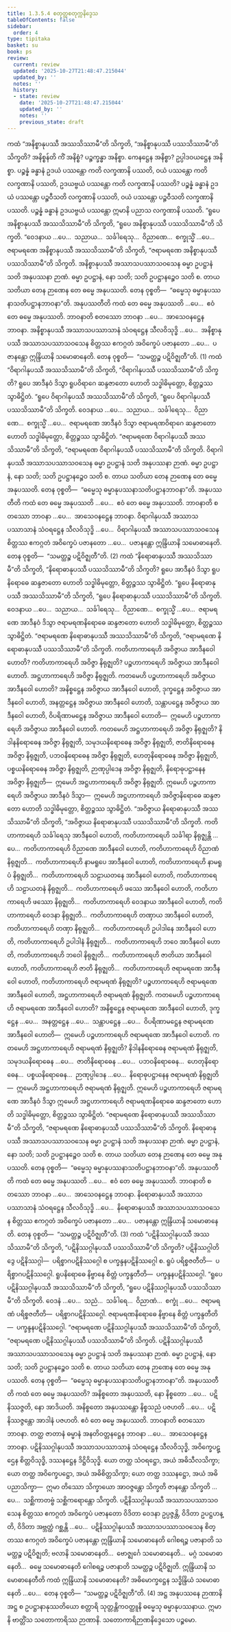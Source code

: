 ```yaml
---
title: 1.3.5.4 စတုတ္ထစတုက္ကနိဒ္ဒေသ
tableOfContents: false
sidebar:
  order: 4
type: tipitaka
basket: su
book: ps
review:
  current: review
  updated: '2025-10-27T21:48:47.215044'
  updated_by: ''
  notes: ''
  history:
  - state: review
    date: '2025-10-27T21:48:47.215044'
    updated_by: ''
    notes: ''
    previous_state: draft
---
```



<ReviewStatus review={frontmatter.review} showDetails={true} />

<HypothesisAnnotation frontmatter={frontmatter} />

<DynamicBreadcrumb />

<Division number="180" book="ps" e="ch" v="26" p="191">

<Paragraph number="979" book="ps">
ကထံ “အနိစ္စာနုပဿီ အဿသိဿာမီ”တိ သိက္ခတိ, “အနိစ္စာနုပဿီ ပဿသိဿာမီ”တိ သိက္ခတိ? <Emphasis>အနိစ္စန်</Emphasis>တိ ကိံ အနိစ္စံ? ပဉ္စက္ခန္ဓာ အနိစ္စာ. ကေနဋ္ဌေန အနိစ္စာ? ဥပ္ပါဒဝယဋ္ဌေန အနိစ္စာ. ပဉ္စန္နံ ခန္ဓာနံ ဥဒယံ ပဿန္တော ကတိ လက္ခဏာနိ ပဿတိ, ဝယံ ပဿန္တော ကတိ လက္ခဏာနိ ပဿတိ, ဥဒယဗ္ဗယံ ပဿန္တော ကတိ လက္ခဏာနိ ပဿတိ? ပဉ္စန္နံ ခန္ဓာနံ ဥဒယံ ပဿန္တော ပဉ္စဝီသတိ လက္ခဏာနိ ပဿတိ, ဝယံ ပဿန္တော ပဉ္စဝီသတိ လက္ခဏာနိ ပဿတိ. ပဉ္စန္နံ ခန္ဓာနံ ဥဒယဗ္ဗယံ ပဿန္တော ဣမာနိ ပညာသ လက္ခဏာနိ ပဿတိ.
</Paragraph>

<Paragraph number="980" book="ps">
“ရူပေ အနိစ္စာနုပဿီ အဿသိဿာမီ”တိ သိက္ခတိ, “ရူပေ အနိစ္စာနုပဿီ ပဿသိဿာမီ”တိ သိက္ခတိ. “ဝေဒနာယ …ပေ…  သညာယ…  သင်္ခါရေသု…  ဝိညာဏေ…  စက္ခုသ္မိံ …ပေ…  ဇရာမရဏေ အနိစ္စာနုပဿီ အဿသိဿာမီ”တိ သိက္ခတိ, “ဇရာမရဏေ အနိစ္စာနုပဿီ ပဿသိဿာမီ”တိ သိက္ခတိ. အနိစ္စာနုပဿီ အဿာသပဿာသဝသေန ဓမ္မာ ဥပဋ္ဌာနံ သတိ အနုပဿနာ ဉာဏံ. ဓမ္မာ ဥပဋ္ဌာနံ, နော သတိ; သတိ ဥပဋ္ဌာနဉ္စေဝ သတိ စ. တာယ သတိယာ တေန ဉာဏေန တေ ဓမ္မေ အနုပဿတိ. တေန ဝုစ္စတိ—  “ဓမ္မေသု ဓမ္မာနုပဿနာသတိပဋ္ဌာနဘာဝနာ”တိ.
</Paragraph>

<Paragraph number="981" book="ps">
<Emphasis>အနုပဿတီ</Emphasis>တိ ကထံ တေ ဓမ္မေ အနုပဿတိ …ပေ…  ဧဝံ တေ ဓမ္မေ အနုပဿတိ. <Emphasis>ဘာဝနာ</Emphasis>တိ စတဿော ဘာဝနာ …ပေ…  အာသေဝနဋ္ဌေန ဘာဝနာ. အနိစ္စာနုပဿီ အဿာသပဿာသာနံ သံဝရဋ္ဌေန သီလဝိသုဒ္ဓိ …ပေ…  အနိစ္စာနုပဿီ အဿာသပဿာသဝသေန စိတ္တဿ ဧကဂ္ဂတံ အဝိက္ခေပံ ပဇာနတော …ပေ…  ပဇာနန္တော ဣန္ဒြိယာနိ သမောဓာနေတိ. တေန ဝုစ္စတိ—  “သမတ္ထဉ္စ ပဋိဝိဇ္ဈတီ”တိ. (1)
</Paragraph>

<Paragraph number="982" book="ps">
ကထံ “ဝိရာဂါနုပဿီ အဿသိဿာမီ”တိ သိက္ခတိ, “ဝိရာဂါနုပဿီ ပဿသိဿာမီ”တိ သိက္ခတိ? ရူပေ အာဒီနဝံ ဒိသွာ ရူပဝိရာဂေ ဆန္ဒဇာတော ဟောတိ သဒ္ဓါဓိမုတ္တော, စိတ္တဉ္စဿ သွာဓိဋ္ဌိတံ. “ရူပေ ဝိရာဂါနုပဿီ အဿသိဿာမီ”တိ သိက္ခတိ, “ရူပေ ဝိရာဂါနုပဿီ ပဿသိဿာမီ”တိ သိက္ခတိ. ဝေဒနာယ …ပေ…  သညာယ…  သင်္ခါရေသု…  ဝိညာဏေ…  စက္ခုသ္မိံ …ပေ…  ဇရာမရဏေ အာဒီနဝံ ဒိသွာ ဇရာမရဏဝိရာဂေ ဆန္ဒဇာတော ဟောတိ သဒ္ဓါဓိမုတ္တော, စိတ္တဉ္စဿ သွာဓိဋ္ဌိတံ. “ဇရာမရဏေ ဝိရာဂါနုပဿီ အဿသိဿာမီ”တိ သိက္ခတိ, “ဇရာမရဏေ ဝိရာဂါနုပဿီ ပဿသိဿာမီ”တိ သိက္ခတိ. ဝိရာဂါနုပဿီ အဿာသပဿာသဝသေန ဓမ္မာ ဥပဋ္ဌာနံ သတိ အနုပဿနာ ဉာဏံ. ဓမ္မာ ဥပဋ္ဌာနံ, နော သတိ; သတိ ဥပဋ္ဌာနဉ္စေဝ သတိ စ. တာယ သတိယာ တေန ဉာဏေန တေ ဓမ္မေ အနုပဿတိ. တေန ဝုစ္စတိ—  “ဓမ္မေသု ဓမ္မာနုပဿနာသတိပဋ္ဌာနဘာဝနာ”တိ.
</Paragraph>

<Paragraph number="983" book="ps">
<Emphasis>အနုပဿတီ</Emphasis>တိ ကထံ တေ ဓမ္မေ အနုပဿတိ …ပေ…  ဧဝံ တေ ဓမ္မေ အနုပဿတိ. <Emphasis>ဘာဝနာ</Emphasis>တိ စတဿော ဘာဝနာ …ပေ…  အာသေဝနဋ္ဌေန ဘာဝနာ. ဝိရာဂါနုပဿီ အဿာသပဿာသာနံ သံဝရဋ္ဌေန သီလဝိသုဒ္ဓိ …ပေ…  ဝိရာဂါနုပဿီ အဿာသပဿာသဝသေန စိတ္တဿ ဧကဂ္ဂတံ အဝိက္ခေပံ ပဇာနတော …ပေ…  ပဇာနန္တော ဣန္ဒြိယာနိ သမောဓာနေတိ. တေန ဝုစ္စတိ—  “သမတ္ထဉ္စ ပဋိဝိဇ္ဈတီ”တိ. (2)
</Paragraph>

<Paragraph number="984" book="ps">
ကထံ “နိရောဓာနုပဿီ အဿသိဿာမီ”တိ သိက္ခတိ, “နိရောဓာနုပဿီ ပဿသိဿာမီ”တိ သိက္ခတိ? ရူပေ အာဒီနဝံ ဒိသွာ ရူပနိရောဓေ ဆန္ဒဇာတော ဟောတိ သဒ္ဓါဓိမုတ္တော, စိတ္တဉ္စဿ သွာဓိဋ္ဌိတံ. “ရူပေ နိရောဓာနုပဿီ အဿသိဿာမီ”တိ သိက္ခတိ, “ရူပေ နိရောဓာနုပဿီ ပဿသိဿာမီ”တိ သိက္ခတိ. ဝေဒနာယ …ပေ…  သညာယ…  သင်္ခါရေသု…  ဝိညာဏေ…  စက္ခုသ္မိံ …ပေ…  ဇရာမရဏေ အာဒီနဝံ ဒိသွာ ဇရာမရဏနိရောဓေ ဆန္ဒဇာတော ဟောတိ သဒ္ဓါဓိမုတ္တော, စိတ္တဉ္စဿ သွာဓိဋ္ဌိတံ. “ဇရာမရဏေ နိရောဓာနုပဿီ အဿသိဿာမီ”တိ သိက္ခတိ, “ဇရာမရဏေ နိရောဓာနုပဿီ ပဿသိဿာမီ”တိ သိက္ခတိ.
</Paragraph>

</Division>
<Division number="181" book="ps" e="ch" v="26" p="193">

<Paragraph number="985" book="ps">
ကတိဟာကာရေဟိ အဝိဇ္ဇာယ အာဒီနဝေါ ဟောတိ? ကတိဟာကာရေဟိ အဝိဇ္ဇာ နိရုဇ္ဈတိ? ပဉ္စဟာကာရေဟိ အဝိဇ္ဇာယ အာဒီနဝေါ ဟောတိ. အဋ္ဌဟာကာရေဟိ အဝိဇ္ဇာ နိရုဇ္ဈတိ.
</Paragraph>

<Paragraph number="986" book="ps">
ကတမေဟိ ပဉ္စဟာကာရေဟိ အဝိဇ္ဇာယ အာဒီနဝေါ ဟောတိ? အနိစ္စဋ္ဌေန အဝိဇ္ဇာယ အာဒီနဝေါ ဟောတိ, ဒုက္ခဋ္ဌေန အဝိဇ္ဇာယ အာဒီနဝေါ ဟောတိ, အနတ္တဋ္ဌေန အဝိဇ္ဇာယ အာဒီနဝေါ ဟောတိ, သန္တာပဋ္ဌေန အဝိဇ္ဇာယ အာဒီနဝေါ ဟောတိ, ဝိပရိဏာမဋ္ဌေန အဝိဇ္ဇာယ အာဒီနဝေါ ဟောတိ—  ဣမေဟိ ပဉ္စဟာကာရေဟိ အဝိဇ္ဇာယ အာဒီနဝေါ ဟောတိ.
</Paragraph>

<Paragraph number="987" book="ps">
ကတမေဟိ အဋ္ဌဟာကာရေဟိ အဝိဇ္ဇာ နိရုဇ္ဈတိ? နိဒါနနိရောဓေန အဝိဇ္ဇာ နိရုဇ္ဈတိ, သမုဒယနိရောဓေန အဝိဇ္ဇာ နိရုဇ္ဈတိ, ဇာတိနိရောဓေန အဝိဇ္ဇာ နိရုဇ္ဈတိ, ပဘဝနိရောဓေန အဝိဇ္ဇာ နိရုဇ္ဈတိ, ဟေတုနိရောဓေန အဝိဇ္ဇာ နိရုဇ္ဈတိ, ပစ္စယနိရောဓေန အဝိဇ္ဇာ နိရုဇ္ဈတိ, ဉာဏုပ္ပါဒေန အဝိဇ္ဇာ နိရုဇ္ဈတိ, နိရောဓုပဋ္ဌာနေန အဝိဇ္ဇာ နိရုဇ္ဈတိ—  ဣမေဟိ အဋ္ဌဟာကာရေဟိ အဝိဇ္ဇာ နိရုဇ္ဈတိ. ဣမေဟိ ပဉ္စဟာကာရေဟိ အဝိဇ္ဇာယ အာဒီနဝံ ဒိသွာ—  ဣမေဟိ အဋ္ဌဟာကာရေဟိ အဝိဇ္ဇာနိရောဓေ ဆန္ဒဇာတော ဟောတိ သဒ္ဓါဓိမုတ္တော, စိတ္တဉ္စဿ သွာဓိဋ္ဌိတံ. “အဝိဇ္ဇာယ နိရောဓာနုပဿီ အဿသိဿာမီ”တိ သိက္ခတိ, “အဝိဇ္ဇာယ နိရောဓာနုပဿီ ပဿသိဿာမီ”တိ သိက္ခတိ.
</Paragraph>

<Paragraph number="988" book="ps">
ကတိဟာကာရေဟိ သင်္ခါရေသု အာဒီနဝေါ ဟောတိ, ကတိဟာကာရေဟိ သင်္ခါရာ နိရုဇ္ဈန္တိ …ပေ…  ကတိဟာကာရေဟိ ဝိညာဏေ အာဒီနဝေါ ဟောတိ, ကတိဟာကာရေဟိ ဝိညာဏံ နိရုဇ္ဈတိ…  ကတိဟာကာရေဟိ နာမရူပေ အာဒီနဝေါ ဟောတိ, ကတိဟာကာရေဟိ နာမရူပံ နိရုဇ္ဈတိ…  ကတိဟာကာရေဟိ သဠာယတနေ အာဒီနဝေါ ဟောတိ, ကတိဟာကာရေဟိ သဠာယတနံ နိရုဇ္ဈတိ…  ကတိဟာကာရေဟိ ဖဿေ အာဒီနဝေါ ဟောတိ, ကတိဟာကာရေဟိ ဖဿော နိရုဇ္ဈတိ…  ကတိဟာကာရေဟိ ဝေဒနာယ အာဒီနဝေါ ဟောတိ, ကတိဟာကာရေဟိ ဝေဒနာ နိရုဇ္ဈတိ…  ကတိဟာကာရေဟိ တဏှာယ အာဒီနဝေါ ဟောတိ, ကတိဟာကာရေဟိ တဏှာ နိရုဇ္ဈတိ…  ကတိဟာကာရေဟိ ဥပါဒါနေ အာဒီနဝေါ ဟောတိ, ကတိဟာကာရေဟိ ဥပါဒါနံ နိရုဇ္ဈတိ…  ကတိဟာကာရေဟိ ဘဝေ အာဒီနဝေါ ဟောတိ, ကတိဟာကာရေဟိ ဘဝေါ နိရုဇ္ဈတိ…  ကတိဟာကာရေဟိ ဇာတိယာ အာဒီနဝေါ ဟောတိ, ကတိဟာကာရေဟိ ဇာတိ နိရုဇ္ဈတိ…  ကတိဟာကာရေဟိ ဇရာမရဏေ အာဒီနဝေါ ဟောတိ, ကတိဟာကာရေဟိ ဇရာမရဏံ နိရုဇ္ဈတိ? ပဉ္စဟာကာရေဟိ ဇရာမရဏေ အာဒီနဝေါ ဟောတိ, အဋ္ဌဟာကာရေဟိ ဇရာမရဏံ နိရုဇ္ဈတိ.
</Paragraph>

<Paragraph number="989" book="ps">
ကတမေဟိ ပဉ္စဟာကာရေဟိ ဇရာမရဏေ အာဒီနဝေါ ဟောတိ? အနိစ္စဋ္ဌေန ဇရာမရဏေ အာဒီနဝေါ ဟောတိ, ဒုက္ခဋ္ဌေန …ပေ…  အနတ္တဋ္ဌေန …ပေ…  သန္တာပဋ္ဌေန …ပေ…  ဝိပရိဏာမဋ္ဌေန ဇရာမရဏေ အာဒီနဝေါ ဟောတိ—  ဣမေဟိ ပဉ္စဟာကာရေဟိ ဇရာမရဏေ အာဒီနဝေါ ဟောတိ.
</Paragraph>

<Paragraph number="990" book="ps">
ကတမေဟိ အဋ္ဌဟာကာရေဟိ ဇရာမရဏံ နိရုဇ္ဈတိ? နိဒါနနိရောဓေန ဇရာမရဏံ နိရုဇ္ဈတိ, သမုဒယနိရောဓေန …ပေ…  ဇာတိနိရောဓေန …ပေ…  ပဘဝနိရောဓေန…  ဟေတုနိရောဓေန…  ပစ္စယနိရောဓေန…  ဉာဏုပ္ပါဒေန …ပေ…  နိရောဓုပဋ္ဌာနေန ဇရာမရဏံ နိရုဇ္ဈတိ—  ဣမေဟိ အဋ္ဌဟာကာရေဟိ ဇရာမရဏံ နိရုဇ္ဈတိ. ဣမေဟိ ပဉ္စဟာကာရေဟိ ဇရာမရဏေ အာဒီနဝံ ဒိသွာ ဣမေဟိ အဋ္ဌဟာကာရေဟိ ဇရာမရဏနိရောဓေ ဆန္ဒဇာတော ဟောတိ သဒ္ဓါဓိမုတ္တော, စိတ္တဉ္စဿ သွာဓိဋ္ဌိတံ. “ဇရာမရဏေ နိရောဓာနုပဿီ အဿသိဿာမီ”တိ သိက္ခတိ, “ဇရာမရဏေ နိရောဓာနုပဿီ ပဿသိဿာမီ”တိ သိက္ခတိ. နိရောဓာနုပဿီ အဿာသပဿာသဝသေန ဓမ္မာ ဥပဋ္ဌာနံ သတိ အနုပဿနာ ဉာဏံ. ဓမ္မာ ဥပဋ္ဌာနံ, နော သတိ; သတိ ဥပဋ္ဌာနဉ္စေဝ သတိ စ. တာယ သတိယာ တေန ဉာဏေန တေ ဓမ္မေ အနုပဿတိ. တေန ဝုစ္စတိ—  “ဓမ္မေသု ဓမ္မာနုပဿနာသတိပဋ္ဌာနဘာဝနာ”တိ.
</Paragraph>

<Paragraph number="991" book="ps">
<Emphasis>အနုပဿတီ</Emphasis>တိ ကထံ တေ ဓမ္မေ အနုပဿတိ …ပေ…  ဧဝံ တေ ဓမ္မေ အနုပဿတိ. <Emphasis>ဘာဝနာ</Emphasis>တိ စတဿော ဘာဝနာ …ပေ…  အာသေဝနဋ္ဌေန ဘာဝနာ. နိရောဓာနုပဿီ အဿာသပဿာသာနံ သံဝရဋ္ဌေန သီလဝိသုဒ္ဓိ …ပေ…  နိရောဓာနုပဿီ အဿာသပဿာသဝသေန စိတ္တဿ ဧကဂ္ဂတံ အဝိက္ခေပံ ပဇာနတော …ပေ…  ပဇာနန္တော ဣန္ဒြိယာနိ သမောဓာနေတိ. တေန ဝုစ္စတိ—  “သမတ္ထဉ္စ ပဋိဝိဇ္ဈတီ”တိ. (3)
</Paragraph>

</Division>
<Division number="182" book="ps" e="ch" v="26" p="195">

<Paragraph number="992" book="ps">
ကထံ “ပဋိနိဿဂ္ဂါနုပဿီ အဿသိဿာမီ”တိ သိက္ခတိ, “ပဋိနိဿဂ္ဂါနုပဿီ ပဿသိဿာမီ”တိ သိက္ခတိ? <Emphasis>ပဋိနိဿဂ္ဂါ</Emphasis>တိ ဒွေ ပဋိနိဿဂ္ဂါ—  ပရိစ္စာဂပဋိနိဿဂ္ဂေါ စ ပက္ခန္ဒနပဋိနိဿဂ္ဂေါ စ. ရူပံ ပရိစ္စဇတီတိ—  ပရိစ္စာဂပဋိနိဿဂ္ဂေါ. ရူပနိရောဓေ နိဗ္ဗာနေ စိတ္တံ ပက္ခန္ဒတီတိ—  ပက္ခန္ဒနပဋိနိဿဂ္ဂေါ. “ရူပေ ပဋိနိဿဂ္ဂါနုပဿီ အဿသိဿာမီ”တိ သိက္ခတိ, “ရူပေ ပဋိနိဿဂ္ဂါနုပဿီ ပဿသိဿာမီ”တိ သိက္ခတိ. ဝေဒနံ …ပေ…  သညံ…  သင်္ခါရေ…  ဝိညာဏံ…  စက္ခုံ …ပေ…  ဇရာမရဏံ ပရိစ္စဇတီတိ—  ပရိစ္စာဂပဋိနိဿဂ္ဂေါ. ဇရာမရဏနိရောဓေ နိဗ္ဗာနေ စိတ္တံ ပက္ခန္ဒတီတိ—  ပက္ခန္ဒနပဋိနိဿဂ္ဂေါ. “ဇရာမရဏေ ပဋိနိဿဂ္ဂါနုပဿီ အဿသိဿာမီ”တိ သိက္ခတိ, “ဇရာမရဏေ ပဋိနိဿဂ္ဂါနုပဿီ ပဿသိဿာမီ”တိ သိက္ခတိ. ပဋိနိဿဂ္ဂါနုပဿီ အဿာသပဿာသဝသေန ဓမ္မာ ဥပဋ္ဌာနံ သတိ အနုပဿနာ ဉာဏံ. ဓမ္မာ ဥပဋ္ဌာနံ, နော သတိ; သတိ ဥပဋ္ဌာနဉ္စေဝ သတိ စ. တာယ သတိယာ တေန ဉာဏေန တေ ဓမ္မေ အနုပဿတိ. တေန ဝုစ္စတိ—  “ဓမ္မေသု ဓမ္မာနုပဿနာသတိပဋ္ဌာနဘာဝနာ”တိ.
</Paragraph>

<Paragraph number="993" book="ps">
<Emphasis>အနုပဿတီ</Emphasis>တိ ကထံ တေ ဓမ္မေ အနုပဿတိ? အနိစ္စတော အနုပဿတိ, နော နိစ္စတော …ပေ…  ပဋိနိဿဇ္ဇတိ, နော အာဒိယတိ. အနိစ္စတော အနုပဿန္တော နိစ္စသညံ ပဇဟတိ …ပေ…  ပဋိနိဿဇ္ဇန္တော အာဒါနံ ပဇဟတိ. ဧဝံ တေ ဓမ္မေ အနုပဿတိ. <Emphasis>ဘာဝနာ</Emphasis>တိ စတဿော ဘာဝနာ. တတ္ထ ဇာတာနံ ဓမ္မာနံ အနတိဝတ္တနဋ္ဌေန ဘာဝနာ …ပေ…  အာသေဝနဋ္ဌေန ဘာဝနာ. ပဋိနိဿဂ္ဂါနုပဿီ အဿာသပဿာသာနံ သံဝရဋ္ဌေန သီလဝိသုဒ္ဓိ, အဝိက္ခေပဋ္ဌေန စိတ္တဝိသုဒ္ဓိ, ဒဿနဋ္ဌေန ဒိဋ္ဌိဝိသုဒ္ဓိ. ယော တတ္ထ သံဝရဋ္ဌော, အယံ အဓိသီလသိက္ခာ; ယော တတ္ထ အဝိက္ခေပဋ္ဌော, အယံ အဓိစိတ္တသိက္ခာ; ယော တတ္ထ ဒဿနဋ္ဌော, အယံ အဓိပညာသိက္ခာ—  ဣမာ တိဿော သိက္ခာယော အာဝဇ္ဇန္တော သိက္ခတိ ဇာနန္တော သိက္ခတိ …ပေ…  သစ္ဆိကာတဗ္ဗံ သစ္ဆိကရောန္တော သိက္ခတိ.
</Paragraph>

<Paragraph number="994" book="ps">
ပဋိနိဿဂ္ဂါနုပဿီ အဿာသပဿာသဝသေန စိတ္တဿ ဧကဂ္ဂတံ အဝိက္ခေပံ ပဇာနတော ဝိဒိတာ ဝေဒနာ ဥပ္ပဇ္ဇန္တိ, ဝိဒိတာ ဥပဋ္ဌဟန္တိ, ဝိဒိတာ အဗ္ဘတ္ထံ ဂစ္ဆန္တိ …ပေ…  ပဋိနိဿဂ္ဂါနုပဿီ အဿာသပဿာသဝသေန စိတ္တဿ ဧကဂ္ဂတံ အဝိက္ခေပံ ပဇာနန္တော ဣန္ဒြိယာနိ သမောဓာနေတိ ဂေါစရဉ္စ ပဇာနာတိ သမတ္ထဉ္စ ပဋိဝိဇ္ဈတိ; ဗလာနိ သမောဓာနေတိ…  ဗောဇ္ဈင်္ဂေ သမောဓာနေတိ…  မဂ္ဂံ သမောဓာနေတိ…  ဓမ္မေ သမောဓာနေတိ ဂေါစရဉ္စ ပဇာနာတိ သမတ္ထဉ္စ ပဋိဝိဇ္ဈတိ.
</Paragraph>

<Paragraph number="995" book="ps">
<Emphasis>ဣန္ဒြိယာနိ သမောဓာနေတီ</Emphasis>တိ ကထံ ဣန္ဒြိယာနိ သမောဓာနေတိ? အဓိမောက္ခဋ္ဌေန သဒ္ဓိန္ဒြိယံ သမောဓာနေတိ …ပေ…  တေန ဝုစ္စတိ—  “သမတ္ထဉ္စ ပဋိဝိဇ္ဈတီ”တိ. (4)
</Paragraph>

<Paragraph number="996" book="ps">
အဋ္ဌ အနုပဿနေ ဉာဏာနိ အဋ္ဌ စ ဥပဋ္ဌာနာနုဿတိယော စတ္တာရိ သုတ္တန္တိကဝတ္ထူနိ ဓမ္မေသု ဓမ္မာနုပဿနာယ. ဣမာနိ ဗာတ္တိံသ သတောကာရိဿ ဉာဏာနိ.

</Paragraph>
</Division>

<Paragraph number="997" type="center" book="ps">
သတောကာရိဉာဏနိဒ္ဒေသော ပဉ္စမော.
</Paragraph>